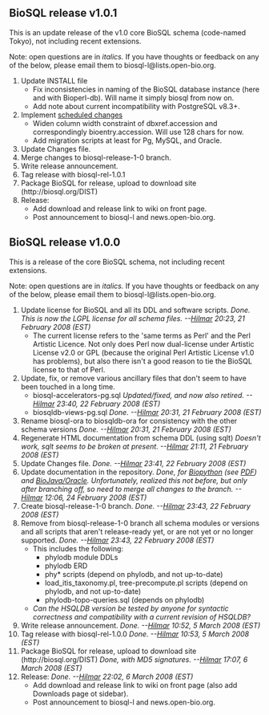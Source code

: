 ==BioSQL release v1.0.1==

This is an update release of the v1.0 core BioSQL schema (code-named Tokyo), not including recent extensions.

Note: open questions are in ''italics.'' If you have thoughts or feedback on any of the below, please email them to biosql-l&#64;lists&#46;open-bio&#46;org.

# Update INSTALL file
#* Fix inconsistencies in naming of the BioSQL database instance (here and with Bioperl-db). Will name it simply biosql from now on.
#* Add note about current incompatibility with PostgreSQL v8.3+.
# Implement [[Enhancement_Requests#Scheduled_for_v1.0.x|scheduled changes]]
#* Widen column width constraint of dbxref.accession and correspondingly bioentry.accession. Will use 128 chars for now.
#* Add migration scripts at least for Pg, MySQL, and Oracle. 
# Update Changes file.
# Merge changes to biosql-release-1-0 branch. 
# Write release announcement. 
# Tag release with biosql-rel-1.0.1
# Package BioSQL for release, upload to download site (http://biosql.org/DIST)
# Release:
#* Add download and release link to wiki on front page.
#* Post announcement to biosql-l and news.open-bio.org.

==BioSQL release v1.0.0==

This is a release of the core BioSQL schema, not including recent extensions.

Note: open questions are in ''italics.'' If you have thoughts or feedback on any of the below, please email them to biosql-l&#64;lists&#46;open-bio&#46;org.

# Update license for BioSQL and all its DDL and software scripts. ''Done. This is now the LGPL license for all schema files. --[[User%3AHlapp|Hilmar]] 20:23, 21 February 2008 (EST)''
#* The current license refers to the 'same terms as Perl' and the Perl Artistic Licence. Not only does Perl now dual-license under Artistic License v2.0 or GPL (because the original Perl Artistic License v1.0 has problems), but also there isn't a good reason to tie the BioSQL license to that of Perl.
# Update, fix, or remove various ancillary files that don't seem to have been touched in a long time.
#* biosql-accelerators-pg.sql ''Updated/fixed, and now also retired. --[[User%3AHlapp|Hilmar]] 23:40, 22 February 2008 (EST)''
#* biosqldb-views-pg.sql ''Done. --[[User%3AHlapp|Hilmar]] 20:31, 21 February 2008 (EST)''
# Rename biosql-ora to biosqldb-ora for consistency with the other schema versions ''Done. --[[User%3AHlapp|Hilmar]] 20:31, 21 February 2008 (EST)''
# Regenerate HTML documentation from schema DDL (using sqlt) ''Doesn't work, sqlt seems to be broken at present. --[[User%3AHlapp|Hilmar]] 21:11, 21 February 2008 (EST)''
# Update Changes file. ''Done. --[[User%3AHlapp|Hilmar]] 23:41, 22 February 2008 (EST)''
# Update documentation in the repository. ''Done, for [http://code.open-bio.org/svnweb/index.cgi/biosql/browse/biosql-schema/trunk/doc/biopython Biopython] (see [http://code.open-bio.org/svnweb/index.cgi/biosql/checkout/biosql-schema/trunk/doc/biopython/python_biosql_basic.pdf PDF]) and [http://code.open-bio.org/svnweb/index.cgi/biosql/checkout/biosql-schema/trunk/doc/bj_and_bsql_oracle_howto.htm BioJava/Oracle]. Unfortunately, realized this not before, but only after branching off, so need to merge all changes to the branch. --[[User%3AHlapp|Hilmar]] 12:06, 24 February 2008 (EST)''
# Create biosql-release-1-0 branch. ''Done. --[[User%3AHlapp|Hilmar]] 23:43, 22 February 2008 (EST)'' 
# Remove from biosql-release-1-0 branch all schema modules or versions and all scripts that aren't release-ready yet, or are not yet or no longer supported. ''Done. --[[User%3AHlapp|Hilmar]] 23:43, 22 February 2008 (EST)''
#* This includes the following:
#** phylodb module DDLs
#** phylodb ERD
#** phy* scripts (depend on phylodb, and not up-to-date)
#** load_itis_taxonomy.pl, tree-precompute.pl scripts (depend on phylodb, and not up-to-date)
#** phylodb-topo-queries.sql (depends on phylodb)
#* ''Can the HSQLDB version be tested by anyone for syntactic correctness and compatibility with a current revision of HSQLDB?''
# Write release announcement. ''Done. --[[User%3AHlapp|Hilmar]] 10:52, 5 March 2008 (EST)''
# Tag release with biosql-rel-1.0.0 ''Done. --[[User%3AHlapp|Hilmar]] 10:53, 5 March 2008 (EST)''
# Package BioSQL for release, upload to download site (http://biosql.org/DIST) ''Done, with MD5 signatures. --[[User%3AHlapp|Hilmar]] 17:07, 6 March 2008 (EST)''
# Release: ''Done. --[[User%3AHlapp|Hilmar]] 22:02, 6 March 2008 (EST)''
#* Add download and release link to wiki on front page (also add Downloads page ot sidebar).
#* Post announcement to biosql-l and news.open-bio.org.